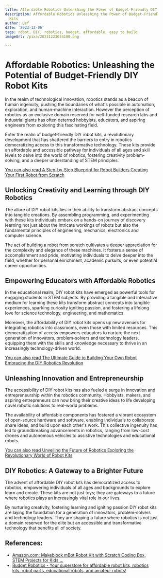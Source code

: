 ```yaml
---
title: Affordable Robotics Unleashing the Power of Budget-Friendly DIY Robot Kits
description: Affordable Robotics Unleashing the Power of Budget-Friendly DIY Robot
  Kits
author: Usf
date: '2023-12-06'
tags: robot, DIY, robotics, budget, affordable, easy to build
imageUrl: /pixa/20231223034100.png

---
```

# Affordable Robotics: Unleashing the Potential of Budget-Friendly DIY Robot Kits

In the  realm of technological  innovation, robotics stands as a beacon of human ingenuity,  pushing the boundaries of  what's  possible in automation, exploration, and human-machine interaction. However the perception of robotics as an exclusive domain reserved for well-funded research labs and industrial giants has  often deterred hobbyists, educators, and aspiring engineers from exploring this fascinating field.

Enter the realm of budget-friendly DIY robot kits, a revolutionary development that has shattered the barriers to  entry in robotics democratizing access to this transformative technology. These kits provide  an affordable and accessible  pathway for individuals of all  ages and  skill levels to delve into the world of robotics, fostering creativity problem-solving, and a deeper understanding of STEM principles.

[You can also read A Step-by-Step Blueprint for  Robot Builders Creating Your First  Robot  from Scratch](A%20Step-by-Step%20Blueprint%20for%20Robot%20Builders%20Creating%20Your%20First%20Robot%20from%20Scratch)


## Unlocking Creativity and Learning through DIY Robotics

The allure of DIY robot kits lies in their ability to transform abstract concepts into tangible creations. By assembling programming, and  experimenting with these kits individuals embark on a hands-on  journey of discovery learning not just about the intricate workings  of robots but also the  fundamental principles of engineering, mechanics, electronics and computer science.

The  act of building a robot from scratch cultivates a  deeper appreciation for the complexity and elegance of these machines. It fosters a sense of accomplishment and pride, motivating individuals to delve deeper into  the field, whether for personal enrichment, academic pursuits,  or even potential career opportunities.

## Empowering Educators with Affordable Robotics

In the educational realm, DIY robot kits have emerged as powerful tools for engaging students  in STEM subjects. By providing a tangible and  interactive medium for learning these kits transform abstract concepts into tangible experiences, sparking curiosity igniting passion,  and fostering a lifelong love for science technology, engineering, and mathematics.

Moreover, the affordability  of DIY robot kits opens up new avenues for  integrating robotics into  classrooms, even those with limited resources. This democratization of access empowers educators to nurture the  next generation of innovators, problem-solvers and technology leaders,  equipping them  with the skills and knowledge  necessary to thrive in an increasingly technology-driven world.

[You can also read The Ultimate Guide to Building Your Own Robot Embracing  the DIY Robotics Revolution](The%20Ultimate%20Guide%20to%20Building%20Your%20Own%20Robot%20Embracing%20the%20DIY%20Robotics%20Revolution)


##  Unleashing Innovation and Entrepreneurship

The accessibility of DIY robot kits  has also fueled  a surge  in innovation and entrepreneurship within the robotics community. Hobbyists, makers, and aspiring entrepreneurs can now bring their creative ideas  to life developing novel robotic solutions  to real-world problems.

The availability of affordable components has fostered a vibrant ecosystem  of open-source hardware and  software,  enabling individuals to collaborate, share ideas, and build upon each other's work. This  collective ingenuity has led to groundbreaking advancements in robotics,  ranging from low-cost drones and autonomous vehicles to  assistive technologies and educational robots.

[You  can also read Unveiling the Future of Robotics Exploring the Revolutionary World of Robot Kits](Unveiling%20the%20Future%20of%20Robotics%20Exploring%20the%20Revolutionary%20World%20of%20Robot%20Kits)


## DIY Robotics: A Gateway to a Brighter Future

The advent of affordable DIY robot kits has democratized access  to  robotics,  empowering individuals of all ages and backgrounds  to explore learn and create. These kits are not just toys; they are gateways to  a future where robotics plays an increasingly vital role in our lives.

By nurturing  creativity, fostering learning  and igniting passion DIY robot  kits are laying the foundation for a generation of  innovators, problem-solvers and technology leaders. They are shaping a future where robotics is not just a domain reserved for the elite  but  an accessible and transformative technology that benefits all of society.

## References:
- [Amazon.com: Makeblock mBot Robot Kit with Scratch Coding Box, STEM Projects for Kids ...](https://www.amazon.com/Makeblock-Projects-Programmable-Programming-Learning/dp/B0CCYLQZMB)
- [Budget Robotics - Your superstore for affordable robot kits, robotics kits, robot parts, educational robots, and amateur robots!](https://budgetrobotics.com/)
